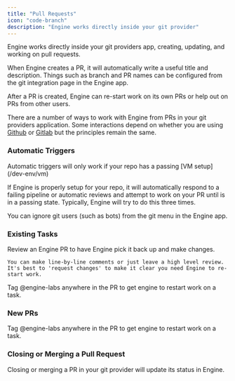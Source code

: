 ```yaml
---
title: "Pull Requests"
icon: "code-branch"
description: "Engine works directly inside your git provider"
---
```


Engine works directly inside your git providers app, creating, updating, and working on pull requests.

When Engine creates a PR, it will automatically write a useful title and description. Things such as branch and PR names can be configured from the git integration page in the Engine app.

After a PR is created, Engine can re-start work on its own PRs or help out on PRs from other users.

There are a number of ways to work with Engine from PRs in your git providers application. Some interactions depend on whether you are using [Github](/integrations/github) or [Gitlab](/integrations/gitlab) but the principles remain the same.

### Automatic Triggers

<Note>
  Automatic triggers will only work if your repo has a passing [VM setup](/dev-env/vm)
</Note>

If Engine is properly setup for your repo, it will automatically respond to a failing pipeline or automatic reviews and attempt to work on your PR until is in a passing state. Typically, Engine will try to do this three times.

You can ignore git users (such as bots) from the git menu in the Engine app.

### **Existing Tasks**

<AccordionGroup>
  <Accordion title="Code review" icon="magnifying-glass">
    Review an Engine PR to have Engine pick it back up and make changes.

    You can make line-by-line comments or just leave a high level review. It's best to 'request changes' to make it clear you need Engine to re-start work.
  </Accordion>
  <Accordion title="@engine-labs" icon="at">
    Tag @engine-labs anywhere in the PR to get engine to restart work on a task.
  </Accordion>
</AccordionGroup>

### **New PRs**

<Accordion title="@engine-labs" icon="at">
  Tag @engine-labs anywhere in the PR to get engine to restart work on a task.
</Accordion>

### Closing or Merging a Pull Request

Closing or merging a PR in your git provider will update its status in Engine.